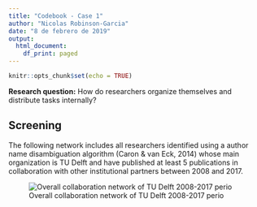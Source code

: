 ```yaml
---
title: "Codebook - Case 1"
author: "Nicolas Robinson-Garcia"
date: "8 de febrero de 2019"
output:
  html_document:
    df_print: paged
---
```


```r
knitr::opts_chunk$set(echo = TRUE)
```

**Research question:** How do researchers organize themselves and distribute tasks internally?

## Screening

The following network includes all researchers identified using a author name disambiguation algorithm (Caron & van Eck, 2014) whose main organization is TU Delft and have published at least 5 publications in collaboration with other institutional partners between 2008 and 2017.

![Overall collaboration network of TU Delft 2008-2017 perio](figs/tu-collab-all.png)
